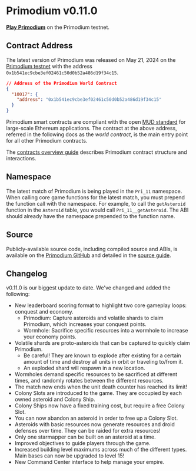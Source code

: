 # Primodium v0.11.0

[**Play Primodium**](https://www.primodium.com) on the Primodium testnet.

## Contract Address

The latest version of Primodium was released on May 21, 2024 on the
[Primodium testnet](./world-extension/deploy.mdx) with the address
`0x1b541ec9cbe3ef02461c50d0b52a486d19f34c15`.

```json copy
// Address of the Primodium World Contract
{
  "10017": {
    "address": "0x1b541ec9cbe3ef02461c50d0b52a486d19f34c15"
  }
}
```

Primodium smart contracts are compliant with the open
[MUD standard](https://www.mud.dev) for large-scale Ethereum applications. The
contract at the above address, referred in the following docs as the _world
contract_, is the main entry point for all other Primodium contracts.

The [contracts overview guide](./overview-contracts.mdx) describes Primodium
contract structure and interactions.

## Namespace

The latest match of Primodium is being played in the `Pri_11` namespace. When
calling core game functions for the latest match, you must prepend the function
call with the namespace. For example, to call the `getAsteroid` function in the
`Asteroid` table, you would call `Pri_11__getAsteroid`. The ABI should already
have the namespace prepended to the function name.

## Source

Publicly-available source code, including compiled source and ABIs, is available
on the [Primodium GitHub](https://github.com/primodiumxyz/contracts/) and
detailed in the [source guide](./overview-source.mdx).

## Changelog

v0.11.0 is our biggest update to date. We've changed and added the following:

- New leaderboard scoring format to highlight two core gameplay loops: conquest
  and economy.
  - Primodium: Capture asteroids and volatile shards to claim Primodium, which
    increases your conquest points.
  - Wormhole: Sacrifice specific resources into a wormhole to increase your
    economy points.
- Volatile shards are proto-asteroids that can be captured to quickly claim
  Primodium.
  - Be careful! They are known to explode after existing for a certain amount of
    time and destroy all units in orbit or traveling to/from it.
  - An exploded shard will respawn in a new location.
- Wormholes demand specific resources to be sacrificed at different times, and
  randomly rotates between the different resources.
- The match now ends when the unit death counter has reached its limit!
- Colony Slots are introduced to the game. They are occupied by each owned
  asteroid and Colony Ship.
- Colony Ships now have a fixed training cost, but require a free Colony Slot.
- You can now abandon an asteroid in order to free up a Colony Slot.
- Asteroids with basic resources now generate resources and droid defenses over
  time. They can be raided for extra resources!
- Only one starmapper can be built on an asteroid at a time.
- Improved objectives to guide players through the game.
- Increased building level maximums across much of the different types. Main
  bases can now be upgraded to level 15!
- New Command Center interface to help manage your empire.
